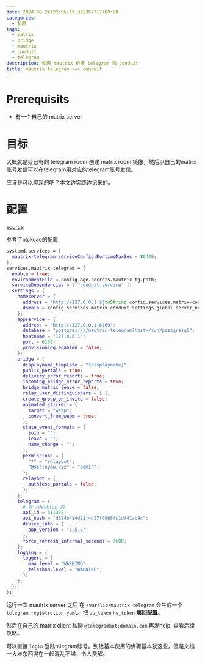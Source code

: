 ```yaml
---
date: 2024-09-24T22:55:15.362367717+08:00
categories:
  - 折腾
tags:
  - matrix
  - bridge
  - mautrix
  - conduit
  - telegram
description: 使用 mautrix 桥接 telegram 和 conduit
title: mautrix telegram <=> conduit
---
```


# Prerequisits

+ 有一个自己的 matrix server

# 目标

大概就是给已有的 telegram room 创建 matrix room 镜像，然后以自己的matrix账号发信可以在telegram用对应的telegram账号发信。

应该是可以实现的吧？本文边实践边记录的。

# 配置

[source](https://github.com/oluceps/nixos-config/blob/trival/repack/mautrix-telegram.nix)

参考了nickcao的[配置](https://github.com/NickCao/flakes)

```nix title="nixos module"
systemd.services = {
  mautrix-telegram.serviceConfig.RuntimeMaxSec = 86400;
};
services.mautrix-telegram = {
  enable = true;
  environmentFile = config.age.secrets.mautrix-tg.path;
  serviceDependencies = [ "conduit.service" ];
  settings = {
    homeserver = {
      address = "http://127.0.0.1:${toString config.services.matrix-conduit.settings.global.port}";
      domain = config.services.matrix-conduit.settings.global.server_name;
    };
    appservice = {
      address = "http://127.0.0.1:6169";
      database = "postgres:///mautrix-telegram?host=/run/postgresql";
      hostname = "127.0.0.1";
      port = 6169;
      provisioning.enabled = false;
    };
    bridge = {
      displayname_template = "{displayname}";
      public_portals = true;
      delivery_error_reports = true;
      incoming_bridge_error_reports = true;
      bridge_matrix_leave = false;
      relay_user_distinguishers = [ ];
      create_group_on_invite = false;
      animated_sticker = {
        target = "webp";
        convert_from_webm = true;
      };
      state_event_formats = {
        join = "";
        leave = "";
        name_change = "";
      };
      permissions = {
        "*" = "relaybot";
        "@sec:nyaw.xyz" = "admin";
      };
      relaybot = {
        authless_portals = false;
      };
    };
    telegram = {
      # 抄 tdesktop 的
      api_id = 611335;
      api_hash = "d524b414d21f4d37f08684c1df41ac9c";
      device_info = {
        app_version = "3.5.2";
      };
      force_refresh_interval_seconds = 3600;
    };
    logging = {
      loggers = {
        mau.level = "WARNING";
        telethon.level = "WARNING";
      };
    };
  };
};
```

运行一次 mautrix server 之后 在 `/var/lib/mautrix-telegram` 会生成一个 `telegram-registration.yaml`。把 `as_token` `hs_token` **填回配置**。


然后在自己的 matrix client 私聊 `@telegrambot:domain.com` 再发help, 查看后续攻略。

可以直接 `login` 登陆telegram账号。到达基本使用的步骤基本就这些，但是文档一大堆东西混在一起混乱不堪，令人费解。
